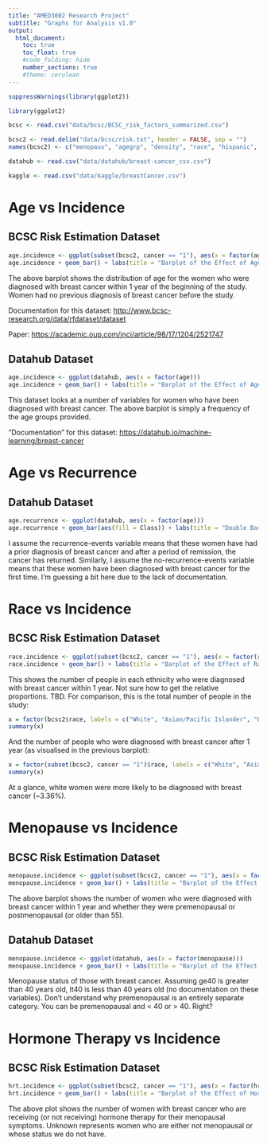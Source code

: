 ```yaml
---
title: "AMED3002 Research Project"
subtitle: "Graphs for Analysis v1.0"
output: 
  html_document:
    toc: true
    toc_float: true
    #code_folding: hide
    number_sections: true
    #theme: cerulean
---
```


```r
suppressWarnings(library(ggplot2))
```

```r
library(ggplot2)

bcsc <- read.csv("data/bcsc/BCSC_risk_factors_summarized.csv")

bcsc2 <- read.delim("data/bcsc/risk.txt", header = FALSE, sep = "")
names(bcsc2) <- c("menopaus", "agegrp", "density", "race", "hispanic", "bmi", "agefirst", "nrelbc", "brstproc", "lastmamm", "surgmeno", "hrt", "invasive", "cancer", "training", "count")

datahub <- read.csv("data/datahub/breast-cancer_csv.csv")

kaggle <- read.csv("data/kaggle/breastCancer.csv")

```

# Age vs Incidence
## BCSC Risk Estimation Dataset
```r
age.incidence <- ggplot(subset(bcsc2, cancer == "1"), aes(x = factor(agegrp, labels = c("35-39", "40-44", "45-49", "50-54", "55-59", "60-64", "65-69", "70-74", "75-79", "80-84"))))
age.incidence + geom_bar() + labs(title = "Barplot of the Effect of Age on Incidence", x = "Age", y = "Frequency")
```

The above barplot shows the distribution of age for the women who were diagnosed with breast cancer within 1 year of the beginning of the study. Women had no previous diagnosis of breast cancer before the study.

Documentation for this dataset: <http://www.bcsc-research.org/data/rfdataset/dataset>

Paper: <https://academic.oup.com/jnci/article/98/17/1204/2521747>

## Datahub Dataset
```r
age.incidence <- ggplot(datahub, aes(x = factor(age)))
age.incidence + geom_bar() + labs(title = "Barplot of the Effect of Age on Incidence", x = "Age", y = "Frequency")
```

This dataset looks at a number of variables for women who have been diagnosed with breast cancer. The above barplot is simply a frequency of the age groups provided.

"Documentation" for this dataset: <https://datahub.io/machine-learning/breast-cancer>

# Age vs Recurrence
## Datahub Dataset
```r
age.recurrence <- ggplot(datahub, aes(x = factor(age)))
age.recurrence + geom_bar(aes(fill = Class)) + labs(title = "Double Barplot of the Effect of Age on Recurrence", x = "Age", y = "Frequency")
```

I assume the recurrence-events variable means that these women have had a prior diagnosis of breast cancer and after a period of remission, the cancer has returned. Similarly, I assume the no-recurrence-events variable means that these women have been diagnosed with breast cancer for the first time. I'm guessing a bit here due to the lack of documentation.

# Race vs Incidence
## BCSC Risk Estimation Dataset
```r
race.incidence <- ggplot(subset(bcsc2, cancer == "1"), aes(x = factor(race, labels = c("White", "Asian/Pacific Islander", "Black", "Native American", "Other/Mixed", "Unknown"))))
race.incidence + geom_bar() + labs(title = "Barplot of the Effect of Race on Incidence", x = "Race / Ethnicity", y = "Frequency")
```

This shows the number of people in each ethnicity who were diagnosed with breast cancer within 1 year. Not sure how to get the relative proportions. TBD. For comparison, this is the total number of people in the study:

```r
x = factor(bcsc2$race, labels = c("White", "Asian/Pacific Islander", "Black", "Native American", "Other/Mixed", "Unknown"))
summary(x)
```

And the number of people who were diagnosed with breast cancer after 1 year (as visualised in the previous barplot):

```r
x = factor(subset(bcsc2, cancer == "1")$race, labels = c("White", "Asian/Pacific Islander", "Black", "Native American", "Other/Mixed", "Unknown"))
summary(x)
```

At a glance, white women were more likely to be diagnosed with breast  cancer (~3.36%).

# Menopause vs Incidence
## BCSC Risk Estimation Dataset
```r
menopause.incidence <- ggplot(subset(bcsc2, cancer == "1"), aes(x = factor(menopaus, labels = c("Premenopausal", "Postmenopausual or Age >= 55", "Unknown"))))
menopause.incidence + geom_bar() + labs(title = "Barplot of the Effect of Menopause on Incidence", y = "Frequency") + theme(axis.title.x = element_blank())
```

The above barplot shows the number of women who were diagnosed with breast cancer within 1 year and whether they were premenopausal or postmenopausal (or older than 55).

## Datahub Dataset
```r
menopause.incidence <- ggplot(datahub, aes(x = factor(menopause)))
menopause.incidence + geom_bar() + labs(title = "Barplot of the Effect of Menopause on Incidence", x = "Menopause", y = "Frequency")
```

Menopause status of those with breast cancer. Assuming ge40 is greater than 40 years old, lt40 is less than 40 years old (no documentation on these variables). Don't understand why premenopausal is an entirely separate category. You can be premenopausal and < 40 or > 40. Right?

# Hormone Therapy vs Incidence
## BCSC Risk Estimation Dataset
```r
hrt.incidence <- ggplot(subset(bcsc2, cancer == "1"), aes(x = factor(hrt, labels = c("No Hormone Therapy", "Hormone Therapy", "Unknown"))))
hrt.incidence + geom_bar() + labs(title = "Barplot of the Effect of Hormone Therapy on Incidence", y = "Frequency") + theme(axis.title.x = element_blank())
```

The above plot shows the number of women with breast cancer who are receiving (or not receiving) hormone therapy for their menopausal symptoms. Unknown represents women who are either not menopausal or whose status we do not have.

<!-- 

Matjaz Zwitter & Milan Soklic (physicians) Institute of Oncology University Medical Center Ljubljana, Yugoslavia -- Donors: Ming Tan and Jeff Schlimmer -- Date: 11 July 1988. 







-->
